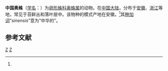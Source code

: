 {{Speciesbox
| genus = Orchestina
| species = sinensis
| authority = Xu, 1987<ref name='id12875'>{{cite web| url =http://www.bioinfo.cn/db05/BjdwSpecies.php?action=view&id=12875| title =中国奥蛛| work =《中国动物物种编目数据库》| publisher =中国科学院微生物研究所| author =中国科学院动物研究所| accessdate =2009-04-28| deadurl =yes| archiveurl =https://web.archive.org/web/20160305024057/http://www.bioinfo.cn/db05/BjdwSpecies.php?action=view&id=12875| archivedate =2016-03-05}}</ref>
}}

'''中国奥蛛'''（[[学名|学名]]：{{lang|la|''Orchestina sinensis''}}）为[[卵形蛛科|卵形蛛科]][[奥蛛属|奥蛛属]]的动物。在[[中国大陆|中国大陆]]，分布于[[安徽|安徽]]、[[浙江|浙江]]等地，常见于苔鲜丛和落叶层中。该物种的模式产地在安徽。<ref name='id12875'/>其[[种加词|种加词]]“''sinensis''”意为“中华的”。

== 参考文献 ==
{{reflist}}

{{Taxonbar|from=Q1057970}}

[[Category:奥蛛属|Z]]
[[Category:1987年描述的动物|Z]]


{{蜘蛛小作品}}